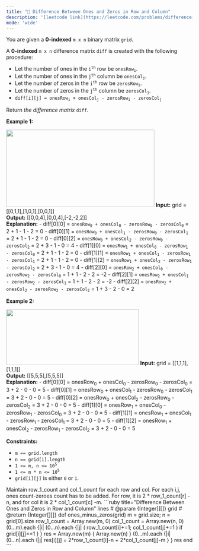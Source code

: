 ```yaml
---
title: "🧀 Difference Between Ones and Zeros in Row and Column"
description: '[leetcode link](https://leetcode.com/problems/difference-between-ones-and-zeros-in-row-and-column/description/)'
mode: 'wide'
---
```

<Tabs>
  <Tab title="Question" icon="circle-question" iconType="regular">
    <Card>
      <p>You are given a <strong>0-indexed</strong> <code>m x n</code> binary matrix <code>grid</code>.</p>  <p>A <strong>0-indexed</strong> <code>m x n</code> difference matrix <code>diff</code> is created with the following procedure:</p>  <ul>  <li>Let the number of ones in the <code>i<sup>th</sup></code> row be <code>onesRow<sub>i</sub></code>.</li>  <li>Let the number of ones in the <code>j<sup>th</sup></code> column be <code>onesCol<sub>j</sub></code>.</li>  <li>Let the number of zeros in the <code>i<sup>th</sup></code> row be <code>zerosRow<sub>i</sub></code>.</li>  <li>Let the number of zeros in the <code>j<sup>th</sup></code> column be <code>zerosCol<sub>j</sub></code>.</li>  <li><code>diff[i][j] = onesRow<sub>i</sub> + onesCol<sub>j</sub> - zerosRow<sub>i</sub> - zerosCol<sub>j</sub></code></li> </ul>  <p>Return <em>the difference matrix </em><code>diff</code>.</p>   <p><strong class="example">Example 1:</strong></p> <img src="https://assets.leetcode.com/uploads/2022/11/06/image-20221106171729-5.png" style="width: 400px; height: 208px;" />  <strong>Input:</strong> grid = [[0,1,1],[1,0,1],[0,0,1]] <br/> <strong>Output:</strong> [[0,0,4],[0,0,4],[-2,-2,2]] <br/> <strong>Explanation:</strong> - diff[0][0] = <code>onesRow<sub>0</sub> + onesCol<sub>0</sub> - zerosRow<sub>0</sub> - zerosCol<sub>0</sub></code> = 2 + 1 - 1 - 2 = 0  - diff[0][1] = <code>onesRow<sub>0</sub> + onesCol<sub>1</sub> - zerosRow<sub>0</sub> - zerosCol<sub>1</sub></code> = 2 + 1 - 1 - 2 = 0  - diff[0][2] = <code>onesRow<sub>0</sub> + onesCol<sub>2</sub> - zerosRow<sub>0</sub> - zerosCol<sub>2</sub></code> = 2 + 3 - 1 - 0 = 4  - diff[1][0] = <code>onesRow<sub>1</sub> + onesCol<sub>0</sub> - zerosRow<sub>1</sub> - zerosCol<sub>0</sub></code> = 2 + 1 - 1 - 2 = 0  - diff[1][1] = <code>onesRow<sub>1</sub> + onesCol<sub>1</sub> - zerosRow<sub>1</sub> - zerosCol<sub>1</sub></code> = 2 + 1 - 1 - 2 = 0  - diff[1][2] = <code>onesRow<sub>1</sub> + onesCol<sub>2</sub> - zerosRow<sub>1</sub> - zerosCol<sub>2</sub></code> = 2 + 3 - 1 - 0 = 4  - diff[2][0] = <code>onesRow<sub>2</sub> + onesCol<sub>0</sub> - zerosRow<sub>2</sub> - zerosCol<sub>0</sub></code> = 1 + 1 - 2 - 2 = -2 - diff[2][1] = <code>onesRow<sub>2</sub> + onesCol<sub>1</sub> - zerosRow<sub>2</sub> - zerosCol<sub>1</sub></code> = 1 + 1 - 2 - 2 = -2 - diff[2][2] = <code>onesRow<sub>2</sub> + onesCol<sub>2</sub> - zerosRow<sub>2</sub> - zerosCol<sub>2</sub></code> = 1 + 3 - 2 - 0 = 2   <p><strong class="example">Example 2:</strong></p> <img src="https://assets.leetcode.com/uploads/2022/11/06/image-20221106171747-6.png" style="width: 358px; height: 150px;" />  <strong>Input:</strong> grid = [[1,1,1],[1,1,1]] <br/> <strong>Output:</strong> [[5,5,5],[5,5,5]] <br/> <strong>Explanation:</strong> - diff[0][0] = onesRow<sub>0</sub> + onesCol<sub>0</sub> - zerosRow<sub>0</sub> - zerosCol<sub>0</sub> = 3 + 2 - 0 - 0 = 5 - diff[0][1] = onesRow<sub>0</sub> + onesCol<sub>1</sub> - zerosRow<sub>0</sub> - zerosCol<sub>1</sub> = 3 + 2 - 0 - 0 = 5 - diff[0][2] = onesRow<sub>0</sub> + onesCol<sub>2</sub> - zerosRow<sub>0</sub> - zerosCol<sub>2</sub> = 3 + 2 - 0 - 0 = 5 - diff[1][0] = onesRow<sub>1</sub> + onesCol<sub>0</sub> - zerosRow<sub>1</sub> - zerosCol<sub>0</sub> = 3 + 2 - 0 - 0 = 5 - diff[1][1] = onesRow<sub>1</sub> + onesCol<sub>1</sub> - zerosRow<sub>1</sub> - zerosCol<sub>1</sub> = 3 + 2 - 0 - 0 = 5 - diff[1][2] = onesRow<sub>1</sub> + onesCol<sub>2</sub> - zerosRow<sub>1</sub> - zerosCol<sub>2</sub> = 3 + 2 - 0 - 0 = 5    <p><strong>Constraints:</strong></p>  <ul>  <li><code>m == grid.length</code></li>  <li><code>n == grid[i].length</code></li>  <li><code>1 &lt;= m, n &lt;= 10<sup>5</sup></code></li>  <li><code>1 &lt;= m * n &lt;= 10<sup>5</sup></code></li>  <li><code>grid[i][j]</code> is either <code>0</code> or <code>1</code>.</li> </ul> 
    </Card>
  </Tab>
  <Tab title="Solution" icon="lightbulb" iconType="regular" >
    <Card>
      Maintain row_1_count and col_1_count for each row and col. For each i,j, ones count-zeroes count has to be added.
For row, it is 2 * row_1_count[r] - n, and for col it is 2 * col_1_count[c] -m.
</Card>
  <Expandable title="code">
    <CodeGroup dropdown>
```ruby title="Difference Between Ones and Zeros in Row and Column" lines
# @param {Integer[][]} grid
# @return {Integer[][]}
def ones_minus_zeros(grid)
  m = grid.size; n = grid[0].size
  row_1_count = Array.new(m, 0)
  col_1_count = Array.new(n, 0)
  (0...m).each {|i| (0...n).each {|j| ( row_1_count[i]+=1; col_1_count[j]+=1 ) if grid[i][j]==1 } }
  res = Array.new(m) { Array.new(n) }
  (0...m).each {|i| (0...n).each {|j| res[i][j] = 2*row_1_count[i]-n + 2*col_1_count[j]-m } }
  res
end
```
    </CodeGroup>
  </Expandable>
  </Tab>
</Tabs>